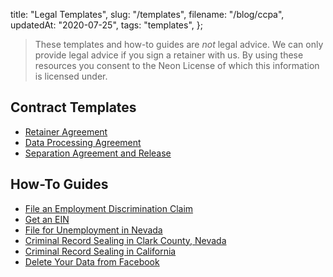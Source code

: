   title: "Legal Templates",
  slug: "/templates",
  filename: "/blog/ccpa",
  updatedAt: "2020-07-25",
  tags: "templates",
};

> These templates and how-to guides are *not* legal advice. We can only provide
> legal advice if you sign a retainer with us. By using these resources you
> consent to the Neon License of which this information is licensed under.

## Contract Templates

* [Retainer Agreement](/templates/retainer-agreement)
* [Data Processing Agreement](/templates/data-processing-agreement)
* [Separation Agreement and Release](/templates/separation-agreement-and-release)

## How-To Guides

* [File an Employment Discrimination Claim](/how-to/file-employment-discrimination-claims)
* [Get an EIN](/how-to/get-an-ein)
* [File for Unemployment in Nevada](/how-to/file-for-unemployment-in-nevada)
* [Criminal Record Sealing in Clark County, Nevada](/how-to/criminal-record-sealing-in-clark-county-nevada)
* [Criminal Record Sealing in California](/how-to/criminal-record-sealing-in-califorinia)
* [Delete Your Data from Facebook](/how-to//how-to/delete-your-data-from-facebook)
